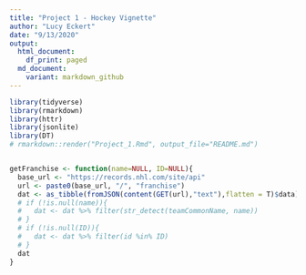 ```yaml
---
title: "Project 1 - Hockey Vignette"
author: "Lucy Eckert"
date: "9/13/2020"
output:
  html_document:
    df_print: paged
  md_document:
    variant: markdown_github
---
```


```r

library(tidyverse)
library(rmarkdown)
library(httr) 
library(jsonlite)
library(DT)
# rmarkdown::render("Project_1.Rmd", output_file="README.md")
```

```r
```

```r
getFranchise <- function(name=NULL, ID=NULL){
  base_url <- "https://records.nhl.com/site/api"
  url <- paste0(base_url, "/", "franchise")
  dat <- as_tibble(fromJSON(content(GET(url),"text"),flatten = T)$data)
  # if (!is.null(name)){
  #   dat <- dat %>% filter(str_detect(teamCommonName, name))
  # }
  # if (!is.null(ID)){
  #   dat <- dat %>% filter(id %in% ID)
  # }
  dat
}
```

